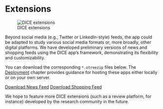 # Extensions

![DICE extensions](dice-extensions.png)

Beyond social media (e.g., Twitter or LinkedIn-style) feeds, the app could be adapted to study various social media formats or, more broadly, other digital platforms. We have developed preliminary versions of news and shopping feeds using the DICE app’s framework, demonstrating its flexibility and customizability.

You can download the corresponding `*.otreezip` files below. The [Deployment](deployment.qmd#sec-deploy) chapter provides guidance for hosting these apps either locally or on your own server.

<a href="https://www.dice-app.org/static/extension-news-feed.otreezip" class="btn btn-outline-primary btn-sm" role="button">Download News Feed</a>
<a href="https://www.dice-app.org/static/extension-shopping-feed.otreezip" class="btn btn-outline-primary btn-sm" role="button">Download Shopping Feed</a>

We hope to feature more DICE extensions (such as a review platform, for instance) developed by the research community in the future.
